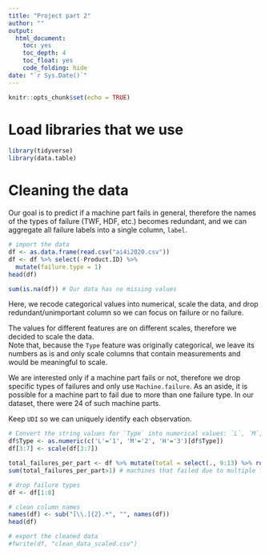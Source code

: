```yaml
---
title: "Project part 2"
author: ""
output:
  html_document:
    toc: yes
    toc_depth: 4
    toc_float: yes
    code_folding: hide
date: "`r Sys.Date()`"
---
```


```r
knitr::opts_chunk$set(echo = TRUE)
```
# Load libraries that we use
```r
library(tidyverse)
library(data.table)
```

# Cleaning the data
Our goal is to predict if a machine part fails in general, therefore the names of the types of failure (TWF, HDF, etc.) becomes redundant, and we can aggregate all failure labels into a single column, `label`.  
```r
# import the data
df <- as.data.frame(read.csv("ai4i2020.csv"))
df <- df %>% select(-Product.ID) %>% 
  mutate(failure.type = 1)
head(df)

sum(is.na(df)) # Our data has no missing values
```

Here, we recode categorical values into numerical, scale the data, and drop redundant/unimportant column so we can focus on failure or no failure.  

The values for different features are on different scales, therefore we decided to scale the data.  
Note that, because the `Type` feature was originally categorical, we leave its numbers as is and only scale columns that contain measurements and would be meaningful to scale.

We are interested only if a machine part fails or not, therefore we drop specific types of failures and only use `Machine.failure`.
As an aside, it is possible for a machine part to fail due to more than one failure type. In our dataset, there were 24 of such machine parts.

Keep `UDI` so we can uniquely identify each observation.

```r
# Convert the string values for `Type` into numerical values: `L`, `M`, `H` into `1`, `2`, `3`, respectively.  
df$Type <- as.numeric(c('L'='1', 'M'='2', 'H'='3')[df$Type])
df[3:7] <- scale(df[3:7])

total_failures_per_part <- df %>% mutate(total = select(., 9:13) %>% rowSums()) %>% pull(total)
sum(total_failures_per_part>1) # machines that failed due to multiple fail types

# drop failure types
df <- df[1:8]

# clean column names
names(df) <- sub("[\\.]{2}.*", "", names(df))
head(df)

# export the cleaned data
#fwrite(df, "clean_data_scaled.csv")
```



